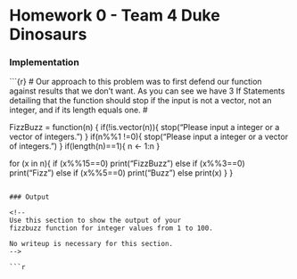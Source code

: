 


Homework 0 - Team 4 Duke Dinosaurs
========================================================

### Implementation

<!--
Use this section to implement the fizzbuzz function.

This should include a short write up describing your appraoch
to implementing the function. Not both code formating / style
and your writeup matter for your overall grade.
-->

```{r} # Our approach to this problem was to first defend our function 
against results that we don't want. As you can see we have 3 If
Statements detailing that the function should stop if the input is 
not a vector, not an integer, and if its length equals one. #

FizzBuzz = function(n) {
 if(!is.vector(n)){
    stop("Please input a integer or a vector of integers.")
  }
  if(n%%1 !=0){
    stop("Please input a integer or a vector of integers.")
  }
  if(length(n)==1){
    n <- 1:n
  }


for (x in n){
    if (x%%15==0) print("FizzBuzz")
    else if (x%%3==0) print("Fizz") 
    else if (x%%5==0) print("Buzz")
    else 
    print(x)
  }
}


```

### Output

<!--
Use this section to show the output of your 
fizzbuzz function for integer values from 1 to 100.

No writeup is necessary for this section.
-->

```r

```

